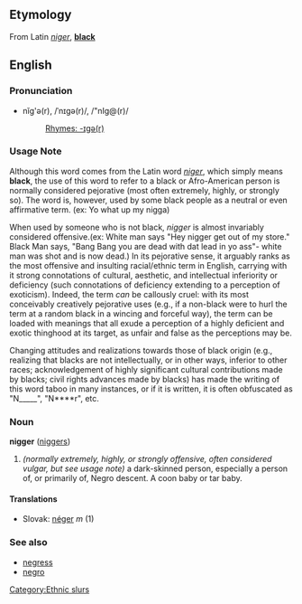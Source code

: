 ==Etymology==
From Latin ''[[niger]]'', '''[[black]]'''

==English==
===Pronunciation===
*nĭg'ə(r), /ˈnɪɡə(r)/, /"nIg@(r)/
*:[[Rhymes:English:-ɪɡə(r)|Rhymes: -ɪɡə(r)]]

===Usage Note===
Although this word comes from the Latin word ''[[niger]]'', which simply means '''black''', the use of this word to refer to a black or Afro-American person is normally considered pejorative (most often extremely, highly, or strongly so).  The word is, however, used by some black people as a neutral or even affirmative term. (ex: Yo what up my nigga) 

When used by someone who is not black, ''nigger'' is almost invariably considered offensive.(ex: White man says "Hey nigger get out of my store."  Black Man says, "Bang Bang you are dead with dat lead in yo ass"- white man was shot and is now dead.) In its pejorative sense, it arguably ranks as the most offensive and insulting racial/ethnic term in English, carrying with it strong connotations of cultural, aesthetic, and intellectual inferiority or deficiency (such connotations of deficiency extending to a perception of exoticism).  Indeed, the term ''can'' be callously cruel:  with its most conceivably creatively pejorative uses (e.g., if a non-black were to hurl the term at a random black in a wincing and forceful way), the term can be loaded with meanings that all exude a perception of a highly deficient and exotic thinghood at its target, as unfair and false as the perceptions may be.  

Changing attitudes and realizations towards those of black origin (e.g., realizing that blacks are not intellectually, or in other ways, inferior to other races; acknowledgement of highly significant cultural contributions made by blacks; civil rights advances made by blacks) has made the writing of this word taboo in many instances, or if it is written, it is often obfuscated as "N_____", "N****r", etc.

===Noun===
'''nigger''' ([[niggers]])

# ''(normally extremely, highly, or strongly offensive, often considered vulgar, but see usage note)'' a dark-skinned person, especially a person of, or primarily of, Negro descent.  A coon baby or tar baby.
====Translations====
*Slovak: [[néger]] ''m'' (1)

===See also===
*[[negress]]
*[[negro]]

[[Category:Ethnic slurs]]